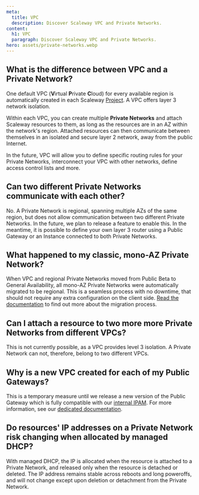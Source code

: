 ```yaml
---
meta:
  title: VPC 
  description: Discover Scaleway VPC and Private Networks. 
content:
  h1: VPC 
  paragraph: Discover Scaleway VPC and Private Networks.
hero: assets/private-networks.webp
---
```


<Concept>

## What is the difference between VPC and a Private Network?
One default VPC (**V**irtual **P**rivate **C**loud) for every available region is automatically created in each Scaleway [Project](/console/my-project/concepts/#project). A VPC offers layer 3 network isolation.

Within each VPC, you can create multiple **Private Networks** and attach Scaleway resources to them, as long as the resources are in an AZ within the network's region. Attached resources can then communicate between themselves in an isolated and secure layer 2 network, away from the public Internet.

In the future, VPC will allow you to define specific routing rules for your Private Networks, interconnect your VPC with other networks, define access control lists and more.

</Concept>

<Concept>

## Can two different Private Networks communicate with each other?

No. A Private Network is regional, spanning multiple AZs of the same region, but does not allow communication between two different Private Networks. In the future, we plan to release a feature to enable this. In the meantime, it is possible to define your own layer 3 router using a Public Gateway or an Instance connected to both Private Networks.

</Concept>

<Concept>

## What happened to my classic, mono-AZ Private Network?
When VPC and regional Private Networks moved from Public Beta to General Availability, all mono-AZ Private Networks were automatically migrated to be regional. This is a seamless process with no downtime, that should not require any extra configuration on the client side. [Read the documentation](/network/vpc/reference-content/vpc-migration/) to find out more about the migration process.

</Concept>

<Concept>

## Can I attach a resource to two more more Private Networks from different VPCs?
This is not currently possible, as a VPC provides level 3 isolation. A Private Network can not, therefore, belong to two different VPCs.

</Concept>

<Concept>

## Why is a new VPC created for each of my Public Gateways?

This is a temporary measure until we release a new version of the Public Gateway which is fully compatible with our [internal IPAM](/network/vpc/concepts/#ipam). For more information, see our [dedicated documentation](/network/vpc/reference-content/vpc-migration/#public-gateways-and-vpc).

</Concept>

<Concept>

## Do resources' IP addresses on a Private Network risk changing when allocated by managed DHCP?

With managed DHCP, the IP is allocated when the resource is attached to a Private Network, and released only when the resource is detached or deleted. The IP address remains stable across reboots and long poweroffs, and will not change except upon deletion or detachment from the Private Network.

</Concept>